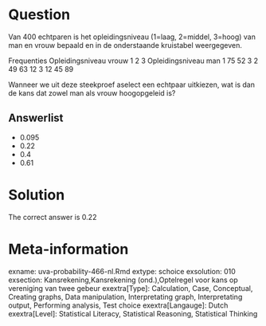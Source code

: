 Question
========

Van 400 echtparen is het opleidingsniveau (1=laag, 2=middel, 3=hoog) van man en vrouw bepaald en in de onderstaande kruistabel weergegeven.

Frequenties Opleidingsniveau vrouw
1 2 3
Opleidingsniveau man 1 75 52 3
2 49 63 12
3 12 45 89

Wanneer we uit deze steekproef aselect een echtpaar uitkiezen, wat is dan de kans dat zowel man als vrouw hoogopgeleid is? 

Answerlist
----------
* 0.095
* 0.22
* 0.4
* 0.61

Solution
========

The correct answer is  0.22 

Meta-information
================
exname: uva-probability-466-nl.Rmd 
extype: schoice 
exsolution: 010 
exsection: Kansrekening,Kansrekening (ond.),Optelregel voor kans op vereniging van twee gebeur 
exextra[Type]: Calculation, Case, Conceptual, Creating graphs, Data manipulation, Interpretating graph, Interpretating output, Performing analysis, Test choice 
exextra[Langauge]: Dutch 
exextra[Level]: Statistical Literacy, Statistical Reasoning, Statistical Thinking 
